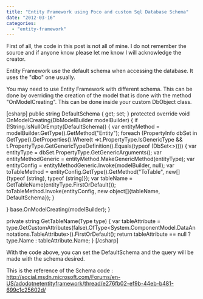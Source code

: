 ```yaml
---
title: "Entity Framework using Poco and custom Sql Database Schema"
date: "2012-03-16"
categories: 
  - "entity-framework"
---
```


First of all, the code in this post is not all of mine. I do not remember the source and if anyone know please let me know I will acknowledge the creator.

Entity Framework use the default schema when accessing the database. It uses the "dbo" one usually.

You may need to use Entity Framework with different schema. This can be done by overriding the creation of the model that is done with the method "OnModelCreating". This can be done inside your custom DbObject class.

\[csharp\] public string DefaultSchema { get; set; } protected override void OnModelCreating(DbModelBuilder modelBuilder) { if (!String.IsNullOrEmpty(DefaultSchema)) { var entityMethod = modelBuilder.GetType().GetMethod("Entity"); foreach (PropertyInfo dbSet in GetType().GetProperties().Where(t =>t.PropertyType.IsGenericType && t.PropertyType.GetGenericTypeDefinition().Equals(typeof (DbSet<>)))) { var entityType = dbSet.PropertyType.GetGenericArguments(); var entityMethodGeneric = entityMethod.MakeGenericMethod(entityType); var entityConfig = entityMethodGeneric.Invoke(modelBuilder, null); var toTableMethod = entityConfig.GetType().GetMethod("ToTable", new\[\]{typeof (string), typeof (string)}); var tableName = GetTableName(entityType.FirstOrDefault()); toTableMethod.Invoke(entityConfig, new object\[\]{tableName, DefaultSchema}); }

} base.OnModelCreating(modelBuilder); }

private string GetTableName(Type type) { var tableAttribute = type.GetCustomAttributes(false).OfType<System.ComponentModel.DataAnnotations.TableAttribute>().FirstOrDefault(); return tableAttribute == null ? type.Name : tableAttribute.Name; } \[/csharp\]

With the code above, you can set the DefaultSchema and the query will be made with the schema desired.

This is the reference of the Schema code : http://social.msdn.microsoft.com/Forums/en-US/adodotnetentityframework/thread/e276fb02-ef9b-44eb-b481-699c1c25602d/
